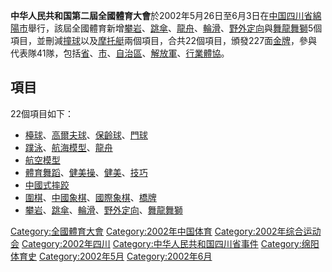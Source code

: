 {{Distinguish2|'''{{link-ja|第2回国民体育大会|第2回国民体育大会}}'''}}
'''中华人民共和国第二屆全國體育大會'''於2002年5月26日至6月3日在[[中国|中国]][[四川省|四川省]][[綿陽市|綿陽市]]舉行，該屆全國體育新增[[攀岩|攀岩]]、[[跳傘|跳傘]]、[[龍舟|龍舟]]、[[輪滑|輪滑]]、[[野外定向|野外定向]]與[[舞龍舞獅|舞龍舞獅]]5個項目，並刪減[[撞球|撞球]]以及[[摩托艇|摩托艇]]兩個項目，合共22個項目，頒發227面[[金牌|金牌]]，參與代表隊41隊，包括[[省_(中華人民共和國)|省]]、[[直辖市|市]]、[[自治區|自治區]]、[[解放军代表团|解放軍]]、[[行業體協|行業體協]]。
==項目==
22個項目如下：
*[[檯球|檯球]]、[[高爾夫球|高爾夫球]]、[[保齡球|保齡球]]、[[門球|門球]]
*[[蹼泳|蹼泳]]、[[航海模型|航海模型]]、[[龍舟|龍舟]]
*[[航空模型|航空模型]]
*[[體育舞蹈|體育舞蹈]]、[[健美操|健美操]]、[[健美|健美]]、[[技巧|技巧]]
*[[中國式摔跤|中國式摔跤]]
*[[圍棋|圍棋]]、[[中國象棋|中國象棋]]、[[國際象棋|國際象棋]]、[[橋牌|橋牌]]
*[[攀岩|攀岩]]、[[跳傘|跳傘]]、[[輪滑|輪滑]]、[[野外定向|野外定向]]、[[舞龍舞獅|舞龍舞獅]]

{{中华人民共和国小作品}}
[[Category:全國體育大會|Category:全國體育大會]]
[[Category:2002年中国体育|Category:2002年中国体育]]
[[Category:2002年综合运动会|Category:2002年综合运动会]]
[[Category:2002年四川|Category:2002年四川]]
[[Category:中华人民共和国四川省事件|Category:中华人民共和国四川省事件]]
[[Category:绵阳体育史|Category:绵阳体育史]]
[[Category:2002年5月|Category:2002年5月]]
[[Category:2002年6月|Category:2002年6月]]